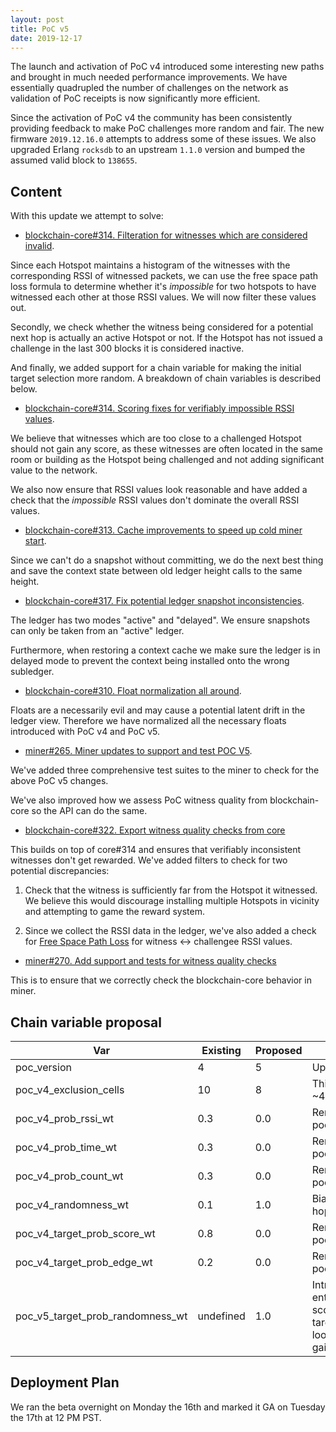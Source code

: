 ```yaml
---
layout: post
title: PoC v5
date: 2019-12-17
---
```


The launch and activation of PoC v4 introduced some interesting new paths and brought in much needed
performance improvements. We have essentially quadrupled the number of challenges on the network as
validation of PoC receipts is now significantly more efficient.

Since the activation of PoC v4 the community has been consistently providing feedback to make PoC
challenges more random and fair. The new firmware `2019.12.16.0` attempts to address some of these
issues. We also upgraded Erlang `rocksdb` to an upstream `1.1.0` version and bumped the assumed
valid block to `138655`.

## Content

With this update we attempt to solve:

- [blockchain-core#314. Filteration for witnesses which are considered invalid](https://github.com/helium/blockchain-core/pull/314).

Since each Hotspot maintains a histogram of the witnesses with the corresponding RSSI of witnessed
packets, we can use the free space path loss formula to determine whether it's _impossible_ for two
hotspots to have witnessed each other at those RSSI values. We will now filter these values out.

Secondly, we check whether the witness being considered for a potential next hop is actually an
active Hotspot or not. If the Hotspot has not issued a challenge in the last 300 blocks it is
considered inactive.

And finally, we added support for a chain variable for making the initial target selection more
random. A breakdown of chain variables is described below.

- [blockchain-core#314. Scoring fixes for verifiably impossible RSSI values](https://github.com/helium/blockchain-core/pull/314).

We believe that witnesses which are too close to a challenged Hotspot should not gain any score, as
these witnesses are often located in the same room or building as the Hotspot being challenged and
not adding significant value to the network.

We also now ensure that RSSI values look reasonable and have added a check that the _impossible_
RSSI values don't dominate the overall RSSI values.

- [blockchain-core#313. Cache improvements to speed up cold miner start](https://github.com/helium/blockchain-core/pull/313).

Since we can't do a snapshot without committing, we do the next best thing and save the context
state between old ledger height calls to the same height.

- [blockchain-core#317. Fix potential ledger snapshot inconsistencies](https://github.com/helium/blockchain-core/pull/317).

The ledger has two modes "active" and "delayed". We ensure snapshots can only be taken from an
"active" ledger.

Furthermore, when restoring a context cache we make sure the ledger is in delayed mode to prevent
the context being installed onto the wrong subledger.

- [blockchain-core#310. Float normalization all around](https://github.com/helium/blockchain-core/pull/310).

Floats are a necessarily evil and may cause a potential latent drift in the ledger view. Therefore
we have normalized all the necessary floats introduced with PoC v4 and PoC v5.

- [miner#265. Miner updates to support and test POC V5](https://github.com/helium/miner/pull/265).

We've added three comprehensive test suites to the miner to check for the above PoC v5 changes.

We've also improved how we assess PoC witness quality from blockchain-core so the API can do the
same.

- [blockchain-core#322. Export witness quality checks from core](https://github.com/helium/blockchain-core/pull/322)

This builds on top of core#314 and ensures that verifiably inconsistent witnesses don't get
rewarded. We've added filters to check for two potential discrepancies:

1. Check that the witness is sufficiently far from the Hotspot it witnessed. We believe this would
   discourage installing multiple Hotspots in vicinity and attempting to game the reward system.

2. Since we collect the RSSI data in the ledger, we've also added a check for
   [Free Space Path Loss](https://en.wikipedia.org/wiki/Free-space_path_loss) for witness <->
   challengee RSSI values.

- [miner#270. Add support and tests for witness quality checks](https://github.com/helium/miner/pull/270)

This is to ensure that we correctly check the blockchain-core behavior in miner.

## Chain variable proposal

| Var                              | Existing  | Proposed | Rationale                                                                                                                                                                                 |
| -------------------------------- | --------- | -------- | ----------------------------------------------------------------------------------------------------------------------------------------------------------------------------------------- |
| poc_version                      | 4         | 5        | Update poc_version to 5                                                                                                                                                                   |
| poc_v4_exclusion_cells           | 10        | 8        | This will change min hop from ~433m to ~300m                                                                                                                                              |
| poc_v4_prob_rssi_wt              | 0.3       | 0.0      | Removed to compensate for poc_v4_randomness_wt                                                                                                                                            |
| poc_v4_prob_time_wt              | 0.3       | 0.0      | Removed to compensate for poc_v4_randomness_wt                                                                                                                                            |
| poc_v4_prob_count_wt             | 0.3       | 0.0      | Removed to compensate for poc_v4_randomness_wt                                                                                                                                            |
| poc_v4_randomness_wt             | 0.1       | 1.0      | Bias entirely towards picking a next hop witness randomly                                                                                                                                 |
| poc_v4_target_prob_score_wt      | 0.8       | 0.0      | Removed to compensate for poc_v5_target_prob_randomness_wt                                                                                                                                |
| poc_v4_target_prob_edge_wt       | 0.2       | 0.0      | Removed to compensate for poc_v5_target_prob_randomness_wt                                                                                                                                |
| poc_v5_target_prob_randomness_wt | undefined | 1.0      | Introduced to make target selection entirely random. Currently high scoring hotspots are always getting targeted, this causes a feedback loop where, high scoring will keep gaining score |

## Deployment Plan

We ran the beta overnight on Monday the 16th and marked it GA on Tuesday the 17th at 12 PM PST.

